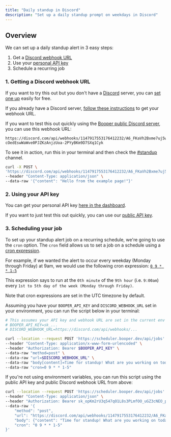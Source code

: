 ```yaml
---
title: "Daily standup in Discord"
description: "Set up a daily standup prompt on weekdays in Discord"
---
```


## Overview

We can set up a daily standup alert in 3 easy steps:

1. Get a [Discord webhook URL](https://support.discord.com/hc/en-us/articles/228383668-Intro-to-Webhooks)
2. Use your [personal API key](https://www.booper.dev/api-keys)
3. Schedule a recurring job

### 1. Getting a Discord webhook URL

If you want to try this out but you don't have a [Discord](https://discord.com/) server, you can [set one up](https://support.discord.com/hc/en-us/articles/204849977-How-do-I-create-a-server-) easily for free.

If you already have a Discord server, [follow these instructions](https://support.discord.com/hc/en-us/articles/228383668-Intro-to-Webhooks) to get your webhook URL.

If you want to test this out quickly using the [Booper public Discord server](https://discord.gg/pD7pnd2bUH), you can use this webhook URL:

```
https://discord.com/api/webhooks/1147917553176412232/A6_FKaVh2Bxme7uj5wDnh40k-cOedEswWaWve0PJZKzAnjzUoa-2PYyBKm9D7SXq1Cyk
```

To see it in action, run this in your terminal and then check the [#standup](https://discord.com/channels/1107053251498627222/1147917515075375144) channel.

```bash
curl -X POST \
'https://discord.com/api/webhooks/1147917553176412232/A6_FKaVh2Bxme7uj5wDnh40k-cOedEswWaWve0PJZKzAnjzUoa-2PYyBKm9D7SXq1Cyk' \
--header "Content-Type: application/json" \
--data-raw '{"content": "Hello from the example page!"}'
```

### 2. Using your API key

You can get your personal API key [here in the dashboard](https://www.booper.dev/api-keys).

If you want to just test this out quickly, you can use our [public API key](https://www.booper.dev/g/home).

### 3. Scheduling your job

To set up your standup alert job on a recurring schedule, we're going to use the `cron` option. The `cron` field allows us to set a job on a schedule using a [cron expression](https://crontab.guru/).

For example, if we wanted the alert to occur every weekday (Monday through Friday) at 9am, we would use the following cron expression: [`0 9 * * 1-5`](https://crontab.guru/#0_9_*_*_1-5)

This expression says to run at the `0th minute` of the `9th hour` (i.e. `9:00am`) every `1st to 5th day of the week (Monday through Friday)`.

<Info>Note that cron expressions are set in the UTC timezone by default.</Info>

Assuming you have your `BOOPER_API_KEY` and `DISCORD_WEBHOOK_URL` set in your environment, you can run the script below in your terminal:

```bash
# This assumes your API key and webhook URL are set in the current env
# BOOPER_API_KEY=sk_...
# DISCORD_WEBHOOK_URL=https://discord.com/api/webhooks/...

curl --location --request POST 'https://scheduler.booper.dev/api/jobs' \
--header "Content-Type: application/x-www-form-urlencoded" \
--header "Authorization: Bearer $BOOPER_API_KEY" \
--data-raw "method=post" \
--data-raw "url=$DISCORD_WEBHOOK_URL" \
--data-raw "body[content]=Time for standup! What are you working on today?" \
--data-raw "cron=0 9 * * 1-5"
```

If you're not using environment variables, you can run this script using the public API key and public Discord webhook URL from above:

```bash
curl --location --request POST 'https://scheduler.booper.dev/api/jobs' \
--header "Content-Type: application/json" \
--header "Authorization: Bearer sk_opKm2rU3q547qO1L8s3PLmfOO_uGZ3cNEO_p7O5S32Q" \
--data-raw '{
    "method": "post",
    "url": "https://discord.com/api/webhooks/1147917553176412232/A6_FKaVh2Bxme7uj5wDnh40k-cOedEswWaWve0PJZKzAnjzUoa-2PYyBKm9D7SXq1Cyk",
    "body": {"content": "Time for standup! What are you working on today?"},
    "cron": "0 9 * * 1-5"
}'

```
